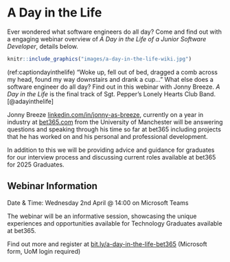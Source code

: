 # A Day in the Life {#bet365}

Ever wondered what software engineers do all day? Come and find out with a engaging webinar overview of _A Day in the Life of a Junior Software Developer_, details below.

```r
knitr::include_graphics("images/a-day-in-the-life-wiki.jpg")
```
(ref:captiondayinthelife) “Woke up, fell out of bed, dragged a comb across my head, found my way downstairs and drank a cup...”  What else does a software engineer do all day? Find out in this webinar with Jonny Breeze. _A Day in the Life_ is the final track of Sgt. Pepper's Lonely Hearts Club Band. [@adayinthelife]

Jonny Breeze [linkedin.com/in/jonny-as-breeze](https://uk.linkedin.com/in/jonny-as-breeze), currently on a year in industry at [bet365.com](http://bet365.com/) from the University of Manchester will be answering questions and speaking through his time so far at bet365 including projects that he has worked on and his personal and professional development.

In addition to this we will be providing advice and guidance for graduates for our interview process and discussing current roles available at bet365 for 2025 Graduates.
 
## Webinar Information
 
Date & Time:  Wednesday 2nd April @ 14:00 on Microsoft Teams
 
The webinar will be an informative session, showcasing the unique experiences and opportunities available for Technology Graduates available at bet365. 

Find out more and register at [bit.ly/a-day-in-the-life-bet365](https://bit.ly/a-day-in-the-life-bet365) (Microsoft form, UoM login required)

